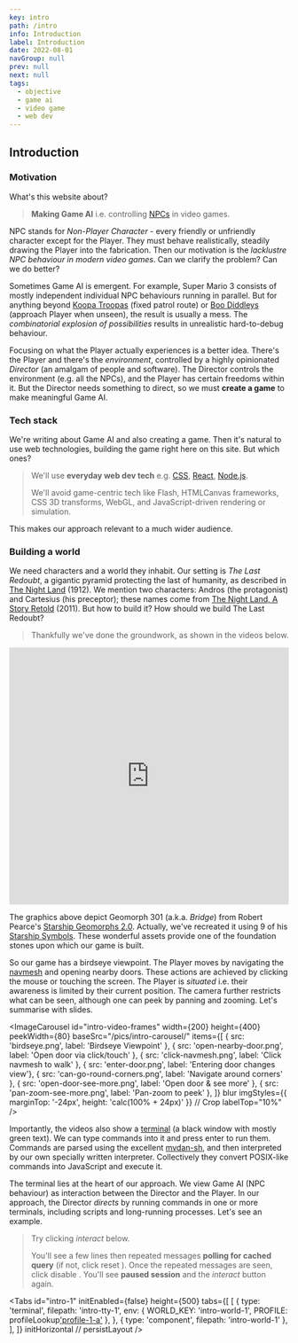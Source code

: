 ```yaml
---
key: intro
path: /intro
info: Introduction
label: Introduction
date: 2022-08-01
navGroup: null
prev: null
next: null
tags:
  - objective
  - game ai
  - video game
  - web dev
---
```



## Introduction

### Motivation

What's this website about?

> **Making Game AI** i.e. controlling [NPCs](https://en.wikipedia.org/wiki/Non-player_character) in video games.

NPC stands for _Non-Player Character_ - 
every friendly or unfriendly character except for the Player.
They must behave realistically, steadily drawing the Player into the fabrication.
Then our motivation is the _lacklustre NPC behaviour in modern video games_.
Can we clarify the problem?
Can we do better?

Sometimes Game AI is emergent.
For example, Super Mario 3 consists of mostly independent individual NPC behaviours running in parallel.
But for anything beyond [Koopa Troopas](https://en.wikipedia.org/wiki/Koopa_Troopa) (fixed patrol route) or [Boo Diddleys](https://en.wikipedia.org/wiki/Boo_(character)) (approach Player when unseen),
the result is usually a mess.
The _combinatorial explosion of possibilities_ results in
unrealistic hard-to-debug behaviour.

Focusing on what the Player actually experiences is a better idea.
There's the Player and there's the _environment_, controlled by a highly opinionated _Director_ (an amalgam of people and software).
The Director controls the environment (e.g. all the NPCs), and the Player has certain freedoms within it.
But the Director needs something to direct,
so we must **create a game** to make meaningful Game AI.


### Tech stack

We're writing about Game AI and also creating a game.
Then it's natural to use web technologies, building the game right here on this site.
But which ones?

> We'll use **everyday web dev tech** e.g. [CSS](https://en.wikipedia.org/wiki/CSS), [React](https://en.wikipedia.org/wiki/React_(JavaScript_library)#Functional_components), [Node.js](https://en.wikipedia.org/wiki/Node.js).
>
> We'll avoid game-centric tech like Flash, HTMLCanvas frameworks, CSS 3D transforms, WebGL,
> and JavaScript-driven rendering or simulation.

This makes our approach relevant to a much wider audience.


### Building a world

We need characters and a world they inhabit.
Our setting is _The Last Redoubt_, a gigantic pyramid protecting the last of humanity, as described in [The Night Land](https://en.wikipedia.org/wiki/The_Night_Land) (1912).
We mention two characters: Andros (the protagonist) and Cartesius (his preceptor);
these names come from [The Night Land, A Story Retold](https://en.wikipedia.org/wiki/The_Night_Land#Pastiche,_homages_and_sequels) (2011).
But how to build it?
How should we build The Last Redoubt?

> Thankfully we've done the groundwork, as shown in the videos below.

<iframe className="youtube" width="100%" height="464" src="https://www.youtube.com/embed/videoseries?list=PLTcU-Qpr40X6hq3GSbY8K92DR_DUSgzim" title="YouTube video player" frameborder="0" allow="accelerometer; autoplay; clipboard-write; encrypted-media; gyroscope; picture-in-picture" allowfullscreen></iframe>

<aside title="starship-geomorphs">

  The graphics above depict Geomorph 301 (a.k.a. _Bridge_) from Robert Pearce's [Starship Geomorphs 2.0](http://travellerrpgblog.blogspot.com/2018/10/the-starship-geomorphs-book-if-finally.html).
  Actually, we've recreated it using 9 of his [Starship Symbols](http://travellerrpgblog.blogspot.com/2020/08/starship-symbols-book.html).
  These wonderful assets provide one of the foundation stones upon which our game is built.

</aside>

So our game has a birdseye viewpoint.
The Player moves by navigating the [navmesh](https://en.wikipedia.org/wiki/Navigation_mesh#:~:text=A%20navigation%20mesh%2C%20or%20navmesh,video%20game%20AI%20in%202000.) and opening nearby doors.
These actions are achieved by clicking the mouse or touching the screen.
The Player is _situated_ i.e. their awareness is limited by their current position.
The camera further restricts what can be seen, although one can peek by panning and zooming.
Let's summarise with slides.

<ImageCarousel
  id="intro-video-frames"
  width={200}
  height={400}
  peekWidth={80}
  baseSrc="/pics/intro-carousel/"
  items={[
    { src: 'birdseye.png', label: 'Birdseye Viewpoint' },
    { src: 'open-nearby-door.png', label: 'Open door via click/touch' },
    { src: 'click-navmesh.png', label: 'Click navmesh to walk' },
    { src: 'enter-door.png', label: 'Entering door changes view'},
    { src: 'can-go-round-corners.png', label: 'Navigate around corners' },
    { src: 'open-door-see-more.png', label: 'Open door & see more' },
    { src: 'pan-zoom-see-more.png', label: 'Pan-zoom to peek' },
  ]}
  blur
  imgStyles={{ marginTop: '-24px', height: 'calc(100% + 24px)' }}  // Crop
  labelTop="10%"
/>

Importantly, the videos also show a [terminal](https://xtermjs.org/) (a black window with mostly green text).
We can type commands into it and press enter to run them.
Commands are parsed using the excellent [mvdan-sh](https://github.com/mvdan/sh),
and then interpreted by our own specially written interpreter.
Collectively they convert POSIX-like commands into JavaScript and execute it.

The terminal lies at the heart of our approach.
We view Game AI (NPC behaviour) as interaction between the Director and the Player.
In our approach, the Director _directs_ by running commands in one or more terminals,
including scripts and long-running processes.
Let's see an example.

> Try clicking _interact_ below.
>
> You'll see a few lines then repeated messages __polling for cached query__
> (if not, click reset <Icon icon="refresh" small inline />).
> Once the repeated messages are seen, click disable <Icon icon="cross-circle" small inline />.
> You'll see __paused session__ and the _interact_ button again.

<Tabs
  id="intro-1"
  initEnabled={false}
  height={500}
  tabs={[
    [
      {
          type: 'terminal',
          filepath: 'intro-tty-1',
          env: { WORLD_KEY: 'intro-world-1', PROFILE: profileLookup['profile-1-a']() },
      },
      { type: 'component', filepath: 'intro-world-1' },
    ],
  ]}
  initHorizontal
  // persistLayout
/>

<!-- Each terminal initially runs a script - its _profile_.

Let us begin by entering `/home/PROFILE` into the terminal. -->

<!-- Now, video games are a _lot of work_.
There's the story, characters, graphical style, user interface, assets, animation, level design, scripting and NPC behaviour.
Many systems must be created, collectively forming a cohesive whole.
One popular approach takes inspiration from films.
That is, the _story_ and _characters_ (including the player) sit on the podium, and the other systems bring them to life.

> To put Game AI on the podium, we've chosen a different role model:
>
> Web Development.

Web Development is a particular kind of Software Development.
It uses special purpose languages i.e. HTML, CSS and JavaScript.
We'll develop our game using the _everyday practices_ of a Web Developer.
This rules out game-centric technologies like Flash, Game Frameworks, CSS 3D transforms, and WebGL.
But it also makes our approach relevant to a wide audience. -->

<!-- TODO not just using Web as a platform; we're using it as a dev env too -->

<!-- Concerning the game systems, we've done the groundwork already.
This is just as well, else our investigation of Game AI would be on the distant horizon.
Consider the component below: -->

<!--
- This doesn't mean the story and characters are unimportant.
- We do not mean "use the Web as a platform"
-->
